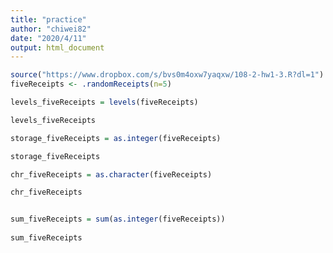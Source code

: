 ```yaml
---
title: "practice"
author: "chiwei82"
date: "2020/4/11"
output: html_document
---
```


```r
source("https://www.dropbox.com/s/bvs0m4oxw7yaqxw/108-2-hw1-3.R?dl=1")
fiveReceipts <- .randomReceipts(n=5)
```

```r
levels_fiveReceipts = levels(fiveReceipts)

levels_fiveReceipts

storage_fiveReceipts = as.integer(fiveReceipts)

storage_fiveReceipts

chr_fiveReceipts = as.character(fiveReceipts)

chr_fiveReceipts


sum_fiveReceipts = sum(as.integer(fiveReceipts))
  
sum_fiveReceipts

```